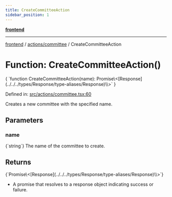 ```yaml
---
title: CreateCommitteeAction
sidebar_position: 1
---
```



[**frontend**](../../..)

***

[frontend](../../..) / [actions/committee](..) / CreateCommitteeAction

# Function: CreateCommitteeAction()

<CodeBlock language="ts">
{ `function CreateCommitteeAction(name): Promise\<[Response](../../../types/Response/type-aliases/Response)\<void\>\>` }
</CodeBlock>

Defined in: [src/actions/committee.tsx:60](https://github.com/svsticky/CommitteeClash/blob/e5fd1c9fb89fe447a4c38e43ebba51eb1e51230c/frontend/src/actions/committee.tsx#L60)

Creates a new committee with the specified name.

## Parameters

### name
<CodeBlock language="ts">
{`string`}
</CodeBlock>
The name of the committee to create.

## Returns
<CodeBlock language="ts">
{`Promise\<[Response](../../../types/Response/type-aliases/Response)\<void\>\>`}
</CodeBlock>

- A promise that resolves to a response object indicating success or failure.
